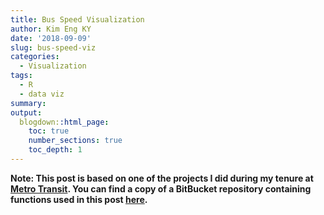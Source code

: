 ```yaml
---
title: Bus Speed Visualization
author: Kim Eng KY
date: '2018-09-09'
slug: bus-speed-viz
categories:
  - Visualization
tags:
  - R
  - data viz
summary: 
output:
  blogdown::html_page:
    toc: true
    number_sections: true
    toc_depth: 1
---
```


**Note: This post is based on one of the projects I did during my tenure at [Metro Transit](metrotransit.org). You can find a copy of a BitBucket repository containing functions used in this post [here](https://bitbucket.org/metrotransitsi/speed-calculation/src/master/).**

